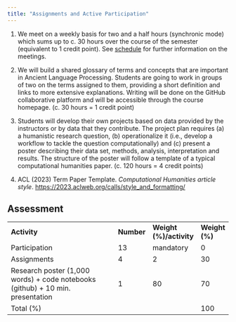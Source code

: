 ```yaml
---
title: "Assignments and Active Participation"
---
```


1.  We meet on a weekly basis for two and a half hours (synchronic mode) which sums up to c. 30 hours over the course of the semester (equivalent to 1 credit point). See [schedule](/about.qmd) for further information on the meetings.

2.  We will build a shared glossary of terms and concepts that are important in Ancient Language Processing. Students are going to work in groups of two on the terms assigned to them, providing a short definition and links to more extensive explanations. Writing will be done on the GitHub collaborative platform and will be accessible through the course homepage. (c. 30 hours = 1 credit point)

3.  Students will develop their own projects based on data provided by the instructors or by data that they contribute. The project plan requires (a) a humanistic research question, (b) operationalize it (i.e., develop a workflow to tackle the question computationally) and (c) present a poster describing their data set, methods, analysis, interpretation and results. The structure of the poster will follow a template of a typical computational humanities paper. (c. 120 hours = 4 credit points)

4.  ACL (2023) Term Paper Template. *Computational Humanities article style*. <https://2023.aclweb.org/calls/style_and_formatting/>

## Assessment

|                                                                                |            |                         |                |
|--------------------------------------------------------------------------------|------------|-------------------------|----------------|
| **Activity**                                                                   | **Number** | **Weight (%)/activity** | **Weight (%)** |
| Participation                                                                  | 13         | mandatory               | 0              |
| Assignments                                                                    | 4          | 2                       | 30             |
| Research poster (1,000 words) + code notebooks (github) + 10 min. presentation | 1          | 80                      | 70             |
| Total (%)                                                                      |            |                         | 100            |
